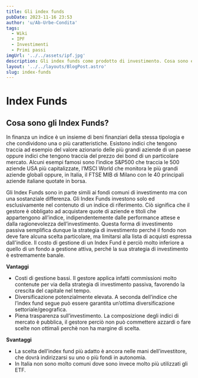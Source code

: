 ```yaml
---
title: Gli index funds
pubDate: 2023-11-16 23:53
author: 'u/Ab-Urbe-Condita'
tags:
  - Wiki
  - IPF
  - Investimenti
  - Primi passi
imgUrl: '../../assets/ipf.jpg'
description: Gli index funds come prodotto di investimento. Cosa sono e quali sono i loro pro e contro
layout: '../../layouts/BlogPost.astro'
slug: index-funds
---
```


# Index Funds

## Cosa sono gli Index Funds?

In finanza un indice è un insieme di beni finanziari della stessa tipologia e che condividono una o più caratteristiche.
Esistono indici che tengono traccia ad esempio del valore azionario delle più grandi aziende di un paese oppure indici che tengono traccia del prezzo dei bond di un particolare mercato.
Alcuni esempi famosi sono l’indice S&P500 che traccia le 500 aziende USA più capitalizzate,
l’MSCI World che monitora le più grandi aziende globali oppure, in Italia, il FTSE MIB di Milano con le 40 principali aziende italiane quotate in borsa.

Gli Index Funds sono in parte simili ai fondi comuni di investimento ma con una sostanziale differenza.
Gli Index Funds investono solo ed esclusivamente nel contenuto di un indice di riferimento.
Ciò significa che il gestore è obbligato ad acquistare quote di aziende e titoli che appartengono all’indice,
indipendentemente dalle performance attese e dalla ragionevolezza dell’investimento.
Questa forma di investimento passiva semplifica dunque la strategia di investimento perché il fondo non deve fare alcuna scelta particolare,
ma limitarsi alla lista di acquisti espressa dall'indice.
Il costo di gestione di un Index Fund è perciò molto inferiore a quello di un fondo a gestione attiva, perché la sua strategia di investimento è estremamente banale.

**Vantaggi**

- Costi di gestione bassi. Il gestore applica infatti commissioni molto contenute per via della strategia di investimento passiva, favorendo la crescita del capitale nel tempo.
- Diversificazione potenzialmente elevata. A seconda dell’indice che l’index fund segue può essere garantita un’ottima diversificazione settoriale/geografica.
- Piena trasparenza sull’investimento. La composizione degli indici di mercato è pubblica, il gestore perciò non può commettere azzardi o fare scelte non ottimali perchè non ha margine di scelta.

**Svantaggi**

- La scelta dell’index fund più adatto è ancora nelle mani dell’investitore, che dovrà indirizzarsi su uno o più fondi in autonomia.
- In Italia non sono molto comuni dove sono invece molto più utilizzati gli ETF.
